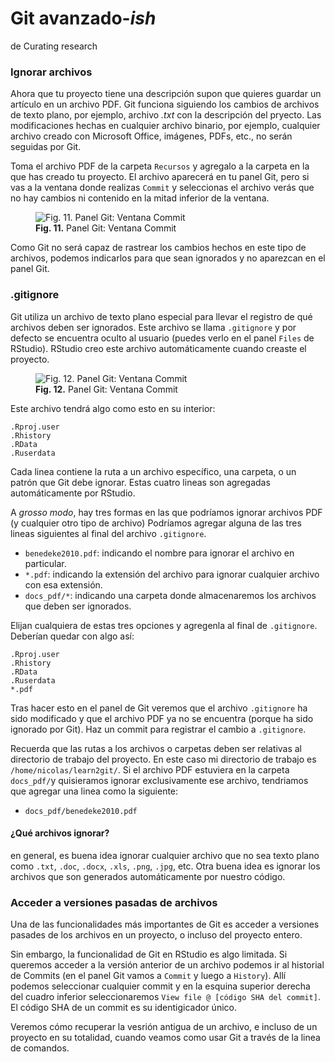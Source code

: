 # Git avanzado-_ish_

de Curating research

### Ignorar archivos

Ahora que tu proyecto tiene una descripción supon que quieres guardar un artículo en un archivo PDF. Git funciona siguiendo los cambios de archivos de texto plano, por ejemplo, archivo _.txt_ con la descripción del pryecto. Las modificaciones hechas en cualquier archivo binario, por ejemplo, cualquier archivo creado con Microsoft Office, imágenes, PDFs, etc., no serán seguidas por Git.  

Toma el archivo PDF de la carpeta `Recursos` y agregalo a la carpeta en la que has creado tu proyecto. El archivo aparecerá en tu panel Git, pero si vas a la ventana donde realizas `Commit` y seleccionas el archivo verás que no hay cambios ni contenido en la mitad inferior de la ventana.

![**Fig. 11.** Panel Git: Ventana Commit](/home/nicolas/Asgard/ERRE/learn2git/docs/non-plain/img/gitignore_02.png)

Como Git no será capaz de rastrear los cambios hechos en este tipo de archivos, podemos indicarlos para que sean ignorados y no aparezcan en el panel Git.

### .gitignore  

Git utiliza un archivo de texto plano especial para llevar el registro de qué archivos deben ser ignorados. Este archivo se llama `.gitignore` y por defecto se encuentra oculto al usuario (puedes verlo en el panel `Files` de RStudio). RStudio creo este archivo automáticamente cuando creaste el proyecto.

![**Fig. 12.** Panel Git: Ventana Commit](/home/nicolas/Asgard/ERRE/learn2git/docs/non-plain/img/gitignore_03.png)

Este archivo tendrá algo como esto en su interior:  

```
.Rproj.user
.Rhistory
.RData
.Ruserdata
```

Cada linea contiene la ruta a un archivo específico, una carpeta, o un patrón que Git debe ignorar. Estas cuatro lineas son agregadas automáticamente por RStudio.  

A _grosso modo_, hay tres formas en las que podríamos ignorar archivos PDF (y cualquier otro tipo de archivo) Podríamos agregar alguna de las tres lineas siguientes al final del archivo `.gitignore`.  


- `benedeke2010.pdf`: indicando el nombre para ignorar el archivo en particular.  
- `*.pdf`: indicando la extensión del archivo para ignorar cualquier archivo con esa extensión. 
- `docs_pdf/*`: indicando una carpeta donde almacenaremos los archivos que deben ser ignorados.  

Elijan cualquiera de estas tres opciones y agregenla al final de `.gitignore`. Deberían quedar con algo así:  

```
.Rproj.user
.Rhistory
.RData
.Ruserdata
*.pdf
```

Tras hacer esto en el panel de Git veremos que el archivo `.gitignore` ha sido modificado y que el archivo PDF ya no se encuentra (porque ha sido ignorado por Git). Haz un commit para registrar el cambio a `.gitignore`.

Recuerda que las rutas a los archivos o carpetas deben ser relativas al directorio de trabajo del proyecto. En este caso mi directorio de trabajo es `/home/nicolas/learn2git/`. Si el archivo PDF estuviera en la carpeta `docs_pdf/`y quisieramos ignorar exclusivamente ese archivo, tendriamos que agregar una linea como la siguiente:  

- `docs_pdf/benedeke2010.pdf`

#### ¿Qué archivos ignorar?

en general, es buena idea ignorar cualquier archivo que no sea texto plano como `.txt`, `.doc`, `.docx`, `.xls`, `.png`, `.jpg`, etc. Otra buena idea es ignorar los archivos que son generados automáticamente por nuestro código.

### Acceder a versiones pasadas de archivos

Una de las funcionalidades más importantes de Git es acceder a versiones pasades de los archivos en un proyecto, o incluso del proyecto entero.  

Sin embargo, la funcionalidad de Git en RStudio es algo limitada. Si queremos acceder a la versión anterior de un archivo podemos ir al historial de Commits (en el panel Git vamos a `Commit` y luego a `History`). Allí podemos seleccionar cualquier commit y en la esquina superior derecha del cuadro inferior seleccionaremos `View file @ [código SHA del commit]`. El código SHA de un commit es su identigicador único.  

Veremos cómo recuperar la vesrión antigua de un archivo, e incluso de un proyecto en su totalidad, cuando veamos como usar Git a través de la linea de comandos.